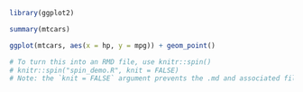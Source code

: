 
```r
library(ggplot2)

summary(mtcars)

ggplot(mtcars, aes(x = hp, y = mpg)) + geom_point()

# To turn this into an RMD file, use knitr::spin()
# knitr::spin("spin_demo.R", knit = FALSE)
# Note: the `knit = FALSE` argument prevents the .md and associated files from being created
```

